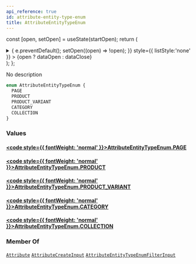 ```yaml
---
api_reference: true
id: attribute-entity-type-enum
title: AttributeEntityTypeEnum
---
```






const [open, setOpen] = useState(startOpen);
return (
<details {...(open ? { open: true } : {})} className="details" style={{ border:'none', boxShadow:'none', background:'var(--ifm-background-color)' }}>
<summary
onClick={(e) => {
e.preventDefault();
setOpen((open) => !open);
}}
style={{ listStyle:'none' }} >
{open ? dataOpen : dataClose}
</summary>
{open && children}
</details>
);
};

No description

```graphql
enum AttributeEntityTypeEnum {
  PAGE
  PRODUCT
  PRODUCT_VARIANT
  CATEGORY
  COLLECTION
}
```

### Values

#### [<code style={{ fontWeight: 'normal' }}>AttributeEntityTypeEnum.<b>PAGE</b></code>](#)

#### [<code style={{ fontWeight: 'normal' }}>AttributeEntityTypeEnum.<b>PRODUCT</b></code>](#)

#### [<code style={{ fontWeight: 'normal' }}>AttributeEntityTypeEnum.<b>PRODUCT_VARIANT</b></code>](#)

#### [<code style={{ fontWeight: 'normal' }}>AttributeEntityTypeEnum.<b>CATEGORY</b></code>](#)

#### [<code style={{ fontWeight: 'normal' }}>AttributeEntityTypeEnum.<b>COLLECTION</b></code>](#)

### Member Of

[`Attribute`](../../../api-reference/attributes/objects/attribute.mdx) <Badge class="badge badge--secondary" text="object"/><Bullet />[`AttributeCreateInput`](../../../api-reference/attributes/inputs/attribute-create-input.mdx) <Badge class="badge badge--secondary" text="input"/><Bullet />[`AttributeEntityTypeEnumFilterInput`](../../../api-reference/attributes/inputs/attribute-entity-type-enum-filter-input.mdx) <Badge class="badge badge--secondary" text="input"/>

